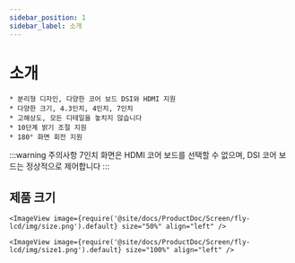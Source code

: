 ```yaml
---
sidebar_position: 1
sidebar_label: 소개
---
```




# 소개

    * 분리형 디자인, 다양한 코어 보드 DSI와 HDMI 지원
    * 다양한 크기, 4.3인치, 4인치, 7인치
    * 고해상도, 모든 디테일을 놓치지 않습니다
    * 10단계 밝기 조절 지원
    * 180° 화면 회전 지원

:::warning 주의사항
7인치 화면은 HDMI 코어 보드를 선택할 수 없으며, DSI 코어 보드는 정상적으로 제어합니다
:::

## 제품 크기

    <ImageView image={require('@site/docs/ProductDoc/Screen/fly-lcd/img/size.png').default} size="50%" align="left" />

    <ImageView image={require('@site/docs/ProductDoc/Screen/fly-lcd/img/size1.png').default} size="100%" align="left" />